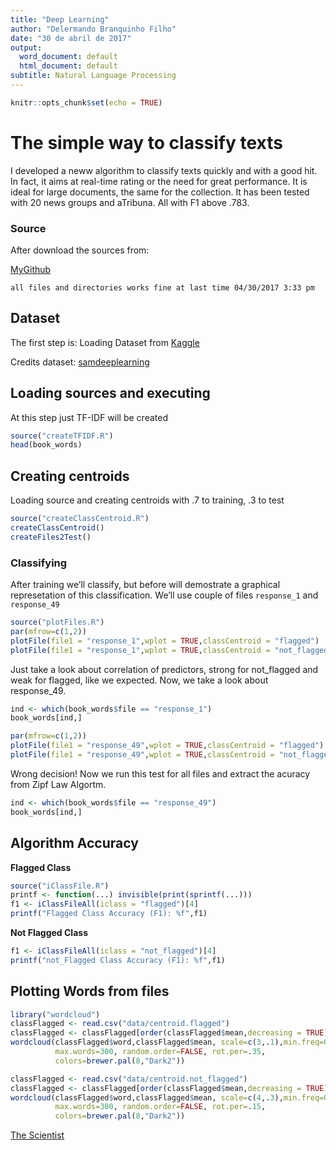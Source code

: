```yaml
---
title: "Deep Learning"
author: "Delermando Branquinho Filho"
date: "30 de abril de 2017"
output:
  word_document: default
  html_document: default
subtitle: Natural Language Processing
---
```


```r
knitr::opts_chunk$set(echo = TRUE)
```

# The simple way to classify texts

I developed a neww algorithm to classify texts quickly and with a good hit. In fact, it aims at real-time rating or the need for great performance. It is ideal for large documents, the same for the collection. It has been tested with 20 news groups and aTribuna. All with F1 above .783.

### Source

After download the sources from:

[MyGithub](https://github.com/TheScientistBr/deep-NLP)

`all files and directories works fine at last time 04/30/2017 3:33 pm`

## Dataset

The first step is: Loading Dataset from [Kaggle](https://www.kaggle.com/samdeeplearning/deepnlp/kernels)

Credits dataset: [samdeeplearning](https://www.kaggle.com/samdeeplearning)

## Loading sources and executing

At this step just TF-IDF will be created

```r
source("createTFIDF.R")
head(book_words)
```

## Creating centroids

Loading source and creating centroids with .7 to training, .3 to test

```r
source("createClassCentroid.R")
createClassCentroid()
createFiles2Test()
```

### Classifying

After training we'll classify, but before will demostrate a graphical represetation of this classification. We'll use couple of files `response_1` and `response_49`

```r
source("plotFiles.R")
par(mfrow=c(1,2))
plotFile(file1 = "response_1",wplot = TRUE,classCentroid = "flagged")
plotFile(file1 = "response_1",wplot = TRUE,classCentroid = "not_flagged")

```

Just take a look about correlation of predictors, strong for not_flagged and weak for flagged, like we expected. Now, we take a look about response_49.

```r
ind <- which(book_words$file == "response_1")
book_words[ind,]
```




```r
par(mfrow=c(1,2))
plotFile(file1 = "response_49",wplot = TRUE,classCentroid = "flagged")
plotFile(file1 = "response_49",wplot = TRUE,classCentroid = "not_flagged")
```

Wrong decision! Now we run this test for all files and extract the acuracy from Zipf Law Algortm.

```r
ind <- which(book_words$file == "response_49")
book_words[ind,]
```

## Algorithm Accuracy

**Flagged Class**

```r
source("iClassFile.R")
printf <- function(...) invisible(print(sprintf(...)))
f1 <- iClassFileAll(iclass = "flagged")[4]
printf("Flagged Class Accuracy (F1): %f",f1)
```


**Not Flagged Class**

```r
f1 <- iClassFileAll(iclass = "not_flagged")[4]
printf("not_Flagged Class Accuracy (F1): %f",f1)


```

## Plotting Words from files

```r
library("wordcloud")
classFlagged <- read.csv("data/centroid.flagged")
classFlagged <- classFlagged[order(classFlagged$mean,decreasing = TRUE),]
wordcloud(classFlagged$word,classFlagged$mean, scale=c(3,.1),min.freq=0.001,
          max.words=300, random.order=FALSE, rot.per=.35,
          colors=brewer.pal(8,"Dark2"))
```


```r
classFlagged <- read.csv("data/centroid.not_flagged")
classFlagged <- classFlagged[order(classFlagged$mean,decreasing = TRUE),]
wordcloud(classFlagged$word,classFlagged$mean, scale=c(4,.3),min.freq=0.001,
          max.words=300, random.order=FALSE, rot.per=.15,
          colors=brewer.pal(8,"Dark2"))
```


[The Scientist](http://www.thescientist.com.br)

